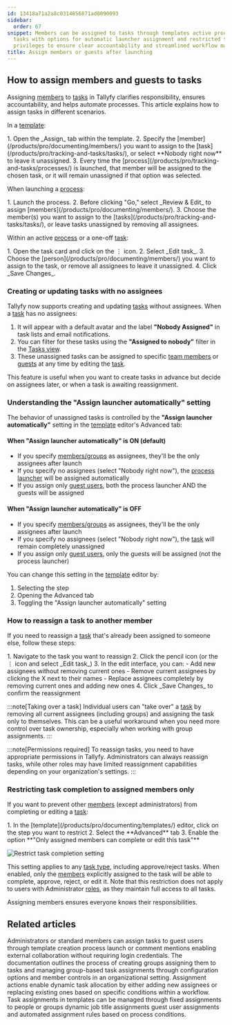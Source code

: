```yaml
---
id: 13418a71a2a8c0314856871ad8090093
sidebar:
  order: 67
snippet: Members can be assigned to tasks through templates active processes or one-off
  tasks with options for automatic launcher assignment and restricted task completion
  privileges to ensure clear accountability and streamlined workflow management.
title: Assign members or guests after launching
---
```



## How to assign members and guests to tasks

Assigning [members](/products/pro/documenting/members/) to [tasks](/products/pro/tracking-and-tasks/tasks/) in Tallyfy clarifies responsibility, ensures accountability, and helps automate processes. This article explains how to assign tasks in different scenarios.

In a [template](/products/pro/documenting/templates/):

<Steps>
1. Open the _Assign_ tab within the template.
2. Specify the [member](/products/pro/documenting/members/) you want to assign to the [task](/products/pro/tracking-and-tasks/tasks/), or select **Nobody right now** to leave it unassigned.
3. Every time the [process](/products/pro/tracking-and-tasks/processes/) is launched, that member will be assigned to the chosen task, or it will remain unassigned if that option was selected.
</Steps>

When launching a [process](/products/pro/tracking-and-tasks/processes/):

<Steps>
1. Launch the process.
2. Before clicking "Go," select _Review & Edit_ to assign [members](/products/pro/documenting/members/).
3. Choose the member(s) you want to assign to the [tasks](/products/pro/tracking-and-tasks/tasks/), or leave tasks unassigned by removing all assignees.
</Steps>

Within an active [process](/products/pro/tracking-and-tasks/processes/) or a one-off [task](/products/pro/tracking-and-tasks/tasks/):

<Steps>
1. Open the task card and click on the ⋮ icon.
2. Select _Edit task_.
3. Choose the [person](/products/pro/documenting/members/) you want to assign to the task, or remove all assignees to leave it unassigned.
4. Click _Save Changes_.
</Steps>

### Creating or updating tasks with no assignees

Tallyfy now supports creating and updating [tasks](/products/pro/tracking-and-tasks/tasks/) without assignees. When a [task](/products/pro/tracking-and-tasks/tasks/) has no assignees:

1. It will appear with a default avatar and the label **"Nobody Assigned"** in task lists and email notifications.
2. You can filter for these tasks using the **"Assigned to nobody"** filter in the [Tasks view](/products/pro/tracking-and-tasks/tasks-view/).
3. These unassigned tasks can be assigned to specific [team members](/products/pro/documenting/members/) or [guests](/products/pro/documenting/guests/) at any time by editing the [task](/products/pro/tracking-and-tasks/tasks/).

This feature is useful when you want to create tasks in advance but decide on assignees later, or when a task is awaiting reassignment.

### Understanding the "Assign launcher automatically" setting

The behavior of unassigned tasks is controlled by the **"Assign launcher automatically"** setting in the [template](/products/pro/documenting/templates/) editor's Advanced tab:

#### When "Assign launcher automatically" is ON (default)

- If you specify [members/groups](/products/pro/documenting/members/) as assignees, they'll be the only assignees after launch
- If you specify no assignees (select "Nobody right now"), the [process launcher](/products/pro/documenting/members/) will be assigned automatically
- If you assign only [guest users](/products/pro/documenting/guests/), both the process launcher AND the guests will be assigned

#### When "Assign launcher automatically" is OFF

- If you specify [members/groups](/products/pro/documenting/members/) as assignees, they'll be the only assignees after launch
- If you specify no assignees (select "Nobody right now"), the [task](/products/pro/tracking-and-tasks/tasks/) will remain completely unassigned
- If you assign only [guest users](/products/pro/documenting/guests/), only the guests will be assigned (not the process launcher)

You can change this setting in the [template](/products/pro/documenting/templates/) editor by:
<Steps>
1. Selecting the step
2. Opening the Advanced tab
3. Toggling the "Assign launcher automatically" setting
</Steps>

### How to reassign a task to another member

If you need to reassign a [task](/products/pro/tracking-and-tasks/tasks/) that's already been assigned to someone else, follow these steps:

<Steps>
1. Navigate to the task you want to reassign
2. Click the pencil icon (or the ⋮ icon and select _Edit task_)
3. In the edit interface, you can:
   - Add new assignees without removing current ones
   - Remove current assignees by clicking the X next to their names
   - Replace assignees completely by removing current ones and adding new ones
4. Click _Save Changes_ to confirm the reassignment
</Steps>

:::note[Taking over a task]
Individual users can "take over" a [task](/products/pro/tracking-and-tasks/tasks/) by removing all current assignees (including groups) and assigning the task only to themselves. This can be a useful workaround when you need more control over task ownership, especially when working with group assignments.
:::

:::note[Permissions required]
To reassign tasks, you need to have appropriate permissions in Tallyfy. Administrators can always reassign tasks, while other roles may have limited reassignment capabilities depending on your organization's settings.
:::

### Restricting task completion to assigned members only

If you want to prevent other [members](/products/pro/documenting/members/) (except administrators) from completing or editing a [task](/products/pro/tracking-and-tasks/tasks/):

<Steps>
1. In the [template](/products/pro/documenting/templates/) editor, click on the step you want to restrict
2. Select the **Advanced** tab
3. Enable the option **"Only assigned members can complete or edit this task"**
</Steps>

![Restrict task completion setting](https://screenshots.tallyfy.com/tallyfy%2Fpro%2Fdesktop-light-only-assigned-can-complete.png)

This setting applies to any [task type](/products/pro/tracking-and-tasks/tasks/what-types-of-tasks-can-i-create-with-tallyfy/), including approve/reject tasks. When enabled, only the [members](/products/pro/documenting/members/) explicitly assigned to the task will be able to complete, approve, reject, or edit it. Note that this restriction does not apply to users with Administrator [roles](/products/pro/documenting/members/how-do-i-manage-member-permissions-in-tallyfy/), as they maintain full access to all tasks.

Assigning members ensures everyone knows their responsibilities.


## Related articles
<CardGrid>
<LinkTitleCard header="<b>Guests > Assign tasks to guests</b>" href="/products/pro/documenting/guests/how-can-i-assign-tasks-to-guest-users-in-tallyfy/" > Administrators or standard members can assign tasks to guest users through template creation process launch or comment mentions enabling external collaboration without requiring login credentials. </LinkTitleCard>
<LinkTitleCard header="<b>Groups > Create and assign groups</b>" href="/products/pro/documenting/groups/how-to-manage-groups-and-assign-tasks-in-tallyfy/" > The documentation outlines the process of creating groups assigning them to tasks and managing group-based task assignments through configuration options and member controls in an organizational setting. </LinkTitleCard>
<LinkTitleCard header="<b>Actions > Automate task assignments</b>" href="/products/pro/documenting/templates/automations/actions/asignment-actions/" > Assignment actions enable dynamic task allocation by either adding new assignees or replacing existing ones based on specific conditions within a workflow. </LinkTitleCard>
<LinkTitleCard header="<b>Edit Templates > Understanding assignment types</b>" href="/products/pro/documenting/templates/edit-templates/understanding-assignment-types/" > Task assignments in templates can be managed through fixed assignments to people or groups dynamic job title assignments guest user assignments and automated assignment rules based on process conditions. </LinkTitleCard>
</CardGrid>